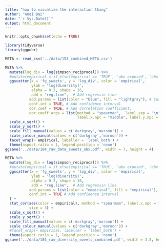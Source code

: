 ```yaml
---
title: "how to visualize the interaction thing"
author: "Anqi Dai"
date: "`r Sys.Date()`"
output: html_document
---
```


```r
knitr::opts_chunk$set(echo = TRUE)
```

```r
library(tidyverse)
library(ggpubr)
```

```r
META <- read_csv('../data/153_combined_META.csv')
```


```r
META %>% 
  mutate(log_div = log(simpson_reciprocal)) %>% 
  #mutate(empirical = if_else(empirical == 'TRUE', 'abx exposed', 'abx NOT exposed')) %>% 
  ggscatter(x = 'fg_sweets', y = 'log_div', color = 'empirical',
            ylab = 'log(diversity)',
            alpha = 0.3, shape = 16, 
            add = "reg.line",  # Add regressin line
           add.params = list(color = "blue", fill = "lightgray"), # Customize line
           conf.int = TRUE, # Add confidence interval
           cor.coef = TRUE, # Add correlation coefficient.
           cor.coeff.args = list(method = "spearman",  label.sep = "\n", 
                                 label.x.npc = "middle", label.y.npc = "top")) +
  scale_x_sqrt() +
  scale_y_sqrt() +
  scale_fill_manual(values = c('darkgray','maroon')) +
  scale_colour_manual(values = c('darkgray','maroon')) +
  facet_wrap(~ empirical, labeller = 'label_both') +
  theme(aspect.ratio = 1, legend.position = 'none')
ggsave('../data/184_raw_data_sweets_abx.pdf', width = 7, height = 4)
```

```r
META %>% 
  mutate(log_div = log(simpson_reciprocal)) %>% 
  #mutate(empirical = if_else(empirical == 'TRUE', 'abx exposed', 'abx NOT exposed')) %>% 
  ggscatter(x = 'fg_sweets', y = 'log_div', color = 'empirical',
            ylab = 'log(diversity)',
            alpha = 0.3, shape = 16, 
            add = "reg.line",  # Add regressin line
           add.params = list(color = "empirical", fill = "empirical"), # Customize line
           conf.int = TRUE # Add confidence interval
  ) +
  stat_cor(aes(color = empirical), method = "spearman", label.x.npc = "middle", label.y.npc = "top",
           size = 3) +
  scale_x_sqrt() +
  scale_y_sqrt() +
  scale_fill_manual(values = c('darkgray','maroon')) +
  scale_colour_manual(values = c('darkgray','maroon')) +
  #facet_wrap(~ empirical, labeller = 'label_both') +
  theme(aspect.ratio = 1, legend.position = 'none')
ggsave('../data/184_raw_diversity_sweets_combined.pdf', width = 3.5, height = 3.5)
```

